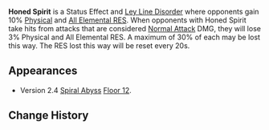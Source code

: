 {{Stub}}
{{Status Infobox
|image    = 
|type     = Ley Line Disorders
|icon     = 
|effect   = Grants opponents 10% Physical and All Elemental RES. When opponents with Honed Spirit take hits from attacks that are considered Normal Attack DMG, they will lose 3% Physical and All Elemental RES. A maximum of 30% of each may be lost this way. The RES lost this way will be reset every 20s.
}}
'''Honed Spirit''' is a Status Effect and [[Ley Line Disorder]] where opponents gain 10% [[Resistance/Physical|Physical]] and [[Resistance|All Elemental RES]]. When opponents with Honed Spirit take hits from attacks that are considered [[Normal Attack]] DMG, they will lose 3% Physical and All Elemental RES. A maximum of 30% of each may be lost this way. The RES lost this way will be reset every 20s.
<!--
==Enemies==
-->
==Appearances==
* Version 2.4 [[Spiral Abyss]] [[Spiral Abyss/Floors/2022-01-16#Floor 12|Floor 12]].
<!--
==Strategy==
-->
==Change History==
{{Change History|2.4}}